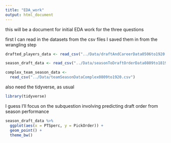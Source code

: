 ```yaml
---
title: "EDA_work"
output: html_document
---
```


this will be a document for initial EDA work for the three questions

first I can read in the datasets from the csv files I saved them in from the wrangling step

```r
drafted_players_data <- read_csv("../Data/draftAndCareerData0506to1920.csv")

season_draft_data <- read_csv("../Data/seasonToDraftOrderData0809to1819.csv")

complex_team_season_data <-
  read_csv("../Data/teamSeasonDataComplex0809to1920.csv")
```
also need the tidyverse, as usual
```r
library(tidyverse)
```

I guess I'll focus on the subquestion involving predicting draft order from season performance

```r
season_draft_data %>%
  ggplot(aes(x = PTSperc, y = PickOrder)) +
  geom_point() +
  theme_bw()
```

